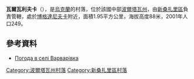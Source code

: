 {{coord|49|19|15|N|34|32|12|E|scale:100000_region:UA|display=title}}

'''瓦爾瓦利夫卡'''（{{lang-uk|Варварівка}}），是[[烏克蘭|烏克蘭]]的村落，位於該國中部[[波爾塔瓦州|波爾塔瓦州]]，由[[新桑扎里區|新桑扎里區]]負責管轄，處於[[博格達尼夫卡_(新桑扎里區)|博格達尼夫卡]]附近，面積1.95平方公里，海拔高度88米，2001年人口249。

==參考資料==
* [http://weather.in.ua/ua/poltavskaja/2517 Погода в селі Варварівка] {{Wayback|url=http://weather.in.ua/ua/poltavskaja/2517 |date=20111220081632 }}

{{DEFAULTSORT:Варварівка}}
[[Category:波爾塔瓦州村落|Category:波爾塔瓦州村落]]
[[Category:新桑扎里區村落|Category:新桑扎里區村落]]


{{Poltava-geo-stub}}